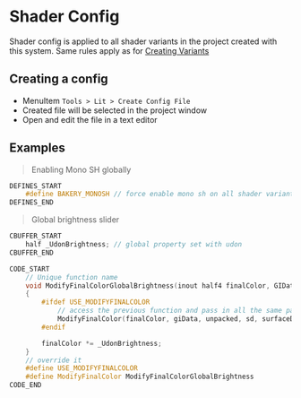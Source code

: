 # Shader Config

Shader config is applied to all shader variants in the project created with this system. Same rules apply as for [Creating Variants](./creating-variants)

## Creating a config
- MenuItem `Tools > Lit > Create Config File`
- Created file will be selected in the project window
- Open and edit the file in a text editor

## Examples

> Enabling Mono SH globally

```cpp
DEFINES_START
    #define BAKERY_MONOSH // force enable mono sh on all shader variants
DEFINES_END
```

> Global brightness slider

```cpp
CBUFFER_START
    half _UdonBrightness; // global property set with udon
CBUFFER_END

CODE_START
    // Unique function name
    void ModifyFinalColorGlobalBrightness(inout half4 finalColor, GIData giData, Varyings unpacked, ShaderData sd, SurfaceDescription surfaceDescription)
    {
        #ifdef USE_MODIFYFINALCOLOR
            // access the previous function and pass in all the same parameters if it exists
            ModifyFinalColor(finalColor, giData, unpacked, sd, surfaceDescription);
        #endif

        finalColor *= _UdonBrightness;
    }
    // override it
    #define USE_MODIFYFINALCOLOR
    #define ModifyFinalColor ModifyFinalColorGlobalBrightness
CODE_END
```
